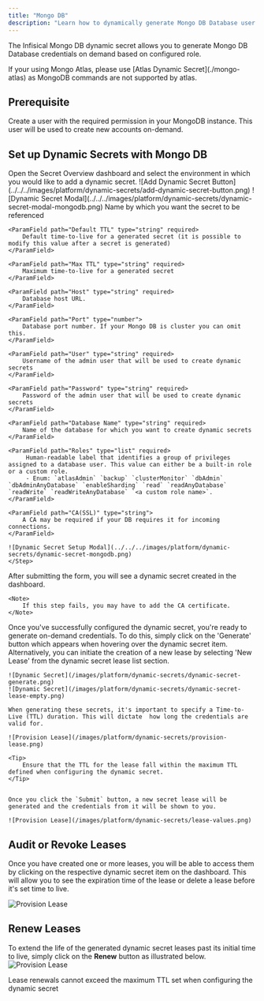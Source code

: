 ```yaml
---
title: "Mongo DB"
description: "Learn how to dynamically generate Mongo DB Database user credentials."
---
```


The Infisical Mongo DB dynamic secret allows you to generate Mongo DB Database credentials on demand based on configured role.


<Info>
				If your using Mongo Atlas, please use [Atlas Dynamic Secret](./mongo-atlas) as MongoDB commands are not supported by atlas.
</Info>

## Prerequisite
Create a user with the required permission in your MongoDB instance. This user will be used to create new accounts on-demand.

## Set up Dynamic Secrets with Mongo DB

<Steps>
  <Step title="Open Secret Overview Dashboard">
	Open the Secret Overview dashboard and select the environment in which you would like to add a dynamic secret.
  </Step>
  <Step title="Click on the 'Add Dynamic Secret' button">
	![Add Dynamic Secret Button](../../../images/platform/dynamic-secrets/add-dynamic-secret-button.png)
  </Step>
  <Step title="Select Mongo DB">
	![Dynamic Secret Modal](../../../images/platform/dynamic-secrets/dynamic-secret-modal-mongodb.png)
  </Step>
  <Step title="Provide the inputs for dynamic secret parameters">
	<ParamField path="Secret Name" type="string" required>
		Name by which you want the secret to be referenced
	</ParamField>

	<ParamField path="Default TTL" type="string" required>
		Default time-to-live for a generated secret (it is possible to modify this value after a secret is generated)
	</ParamField>

	<ParamField path="Max TTL" type="string" required>
		Maximum time-to-live for a generated secret
	</ParamField>

	<ParamField path="Host" type="string" required>
		Database host URL.
	</ParamField>

	<ParamField path="Port" type="number">
		Database port number. If your Mongo DB is cluster you can omit this.
	</ParamField>

	<ParamField path="User" type="string" required>
		Username of the admin user that will be used to create dynamic secrets
	</ParamField>

	<ParamField path="Password" type="string" required>
		Password of the admin user that will be used to create dynamic secrets
	</ParamField>

	<ParamField path="Database Name" type="string" required>
		Name of the database for which you want to create dynamic secrets
	</ParamField>

	<ParamField path="Roles" type="list" required>
		 Human-readable label that identifies a group of privileges assigned to a database user. This value can either be a built-in role or a custom role.
		 - Enum: `atlasAdmin` `backup` `clusterMonitor` `dbAdmin` `dbAdminAnyDatabase` `enableSharding` `read` `readAnyDatabase` `readWrite` `readWriteAnyDatabase` `<a custom role name>`.
	</ParamField>
 
	<ParamField path="CA(SSL)" type="string">
		A CA may be required if your DB requires it for incoming connections.
	</ParamField>

	![Dynamic Secret Setup Modal](../../../images/platform/dynamic-secrets/dynamic-secret-mongodb.png)
	</Step>

  <Step title="Click `Submit`">
  	After submitting the form, you will see a dynamic secret created in the dashboard. 

	<Note>
		If this step fails, you may have to add the CA certificate. 
	</Note>

  </Step>
  <Step title="Generate dynamic secrets">
	Once you've successfully configured the dynamic secret, you're ready to generate on-demand credentials. 
	To do this, simply click on the 'Generate' button which appears when hovering over the dynamic secret item. 
	Alternatively, you can initiate the creation of a new lease by selecting 'New Lease' from the dynamic secret lease list section.

	![Dynamic Secret](/images/platform/dynamic-secrets/dynamic-secret-generate.png)
	![Dynamic Secret](/images/platform/dynamic-secrets/dynamic-secret-lease-empty.png)

	When generating these secrets, it's important to specify a Time-to-Live (TTL) duration. This will dictate  how long the credentials are valid for.

	![Provision Lease](/images/platform/dynamic-secrets/provision-lease.png)

	<Tip>
		Ensure that the TTL for the lease fall within the maximum TTL defined when configuring the dynamic secret.
	</Tip>


	Once you click the `Submit` button, a new secret lease will be generated and the credentials from it will be shown to you. 

	![Provision Lease](/images/platform/dynamic-secrets/lease-values.png)
  </Step>
</Steps>

## Audit or Revoke Leases
Once you have created one or more leases, you will be able to access them by clicking on the respective dynamic secret item on the dashboard. 
This will allow you to see the expiration time of the lease or delete a lease before it's set time to live.

![Provision Lease](/images/platform/dynamic-secrets/lease-data.png)

## Renew Leases
To extend the life of the generated dynamic secret leases past its initial time to live, simply click on the **Renew** button as illustrated below.
![Provision Lease](/images/platform/dynamic-secrets/dynamic-secret-lease-renew.png)

<Warning>
	Lease renewals cannot exceed the maximum TTL set when configuring the dynamic secret
</Warning>
